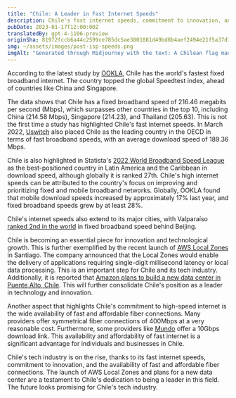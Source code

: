 ```yaml
---
title: "Chile: A Leader in Fast Internet Speeds"
description: Chile's fast internet speeds, commitment to innovation, and the accessibility of affordable fiber optic internet position it as a leader in the tech industry.
pubDate: 2023-01-17T12:00:00Z
translatedBy: gpt-4-1106-preview
originSha: 81972fccb6a44c2599ce785dc5ae3801881d49bd8b4aef2494e21f5a37d19621
img: ~/assets/images/post-isp-speeds.png
imgAlt: "Generated through Midjourney with the text: A Chilean flag made of fiber optics, tech concept art, Chile, high definition, detailed, realistic, colorful, hopeful --v 4 --ar 3:2"
---
```


According to the latest study by [OOKLA](https://www.ookla.com/articles/global-index-internet-speed-growth-2022), Chile has the world's fastest fixed broadband internet. The country topped the global Speedtest index, ahead of countries like China and Singapore.

The data shows that Chile has a fixed broadband speed of 216.46 megabits per second (Mbps), which surpasses other countries in the top 10, including China (214.58 Mbps), Singapore (214.23), and Thailand (205.63). This is not the first time a study has highlighted Chile's fast internet speeds. In March 2022, [Uswitch](https://www.uswitch.com/broadband/global-broadband-index/) also placed Chile as the leading country in the OECD in terms of fast broadband speeds, with an average download speed of 189.36 Mbps.

Chile is also highlighted in Statista's [2022 World Broadband Speed League](https://es.statista.com/grafico/18015/paises-latinoamericanos-con-mejor-velocidad-de-internet/) as the best-positioned country in Latin America and the Caribbean in download speed, although globally it is ranked 27th. Chile's high internet speeds can be attributed to the country's focus on improving and prioritizing fixed and mobile broadband networks. Globally, OOKLA found that mobile download speeds increased by approximately 17% last year, and fixed broadband speeds grew by at least 28%.

Chile's internet speeds also extend to its major cities, with Valparaíso [ranked 2nd in the world](https://www.ookla.com/articles/global-index-cities-announcement) in fixed broadband speed behind Beijing.

Chile is becoming an essential piece for innovation and technological growth. This is further exemplified by the recent launch of [AWS Local Zones](https://www.datacenterdynamics.com/en/news/aws-launches-local-zones-in-perth-and-santiago/) in Santiago. The company announced that the Local Zones would enable the delivery of applications requiring single-digit millisecond latency or local data processing. This is an important step for Chile and its tech industry. Additionally, it is reported that [Amazon plans to build a new data center in Puente Alto, Chile](https://www.biobiochile.cl/noticias/economia/negocios-y-empresas/2022/07/27/amazon-inicia-solicitud-para-la-construccion-de-un-datacenter-en-puente-alto.shtml). This will further consolidate Chile's position as a leader in technology and innovation.

Another aspect that highlights Chile's commitment to high-speed internet is the wide availability of fast and affordable fiber connections. Many providers offer symmetrical fiber connections of 400Mbps at a very reasonable cost. Furthermore, some providers like [Mundo](https://www.tumundo.cl/fibra-10g/) offer a 10Gbps download link. This availability and affordability of fast internet is a significant advantage for individuals and businesses in Chile.

Chile's tech industry is on the rise, thanks to its fast internet speeds, commitment to innovation, and the availability of fast and affordable fiber connections. The launch of AWS Local Zones and plans for a new data center are a testament to Chile's dedication to being a leader in this field. The future looks promising for Chile's tech industry.
